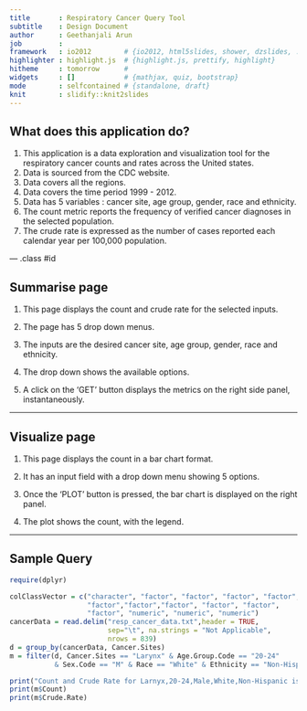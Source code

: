 ```yaml
---
title       : Respiratory Cancer Query Tool
subtitle    : Design Document
author      : Geethanjali Arun
job         : 
framework   : io2012        # {io2012, html5slides, shower, dzslides, ...}
highlighter : highlight.js  # {highlight.js, prettify, highlight}
hitheme     : tomorrow      # 
widgets     : []            # {mathjax, quiz, bootstrap}
mode        : selfcontained # {standalone, draft}
knit        : slidify::knit2slides
---
```


## What does this application do?


1. This application is a data exploration and visualization tool for the respiratory cancer counts and rates across the United states.
2. Data is sourced from the CDC website.
3. Data covers all the regions.
4. Data covers the time period 1999 - 2012.
5. Data has 5 variables : cancer site, age group, gender, race and ethnicity.
6. The count metric reports the frequency of verified cancer diagnoses in the selected population.
7. The crude rate is expressed as the number of cases reported each calendar year per 100,000 population.

--- .class #id 

## Summarise page

1. This page displays the count and crude rate for the selected inputs.

2. The page has 5 drop down menus.

3. The inputs are the desired cancer site, age group, gender, race and ethnicity.

4. The drop down shows the available options.

5. A click on the 'GET' button displays the metrics on the right side panel, instantaneously.

--- 

## Visualize page

1. This page displays the count in a bar chart format.

2. It has an input field with a drop down menu showing 5 options.

3. Once the 'PLOT' button is pressed, the bar chart is displayed on the right panel.

4. The plot shows the count, with the legend. 

---

## Sample Query

```r
require(dplyr)
```

```r

colClassVector = c("character", "factor", "factor", "factor", "factor",
                   "factor","factor","factor", "factor", "factor", 
                   "factor", "numeric", "numeric", "numeric")
cancerData = read.delim("resp_cancer_data.txt",header = TRUE,
                        sep="\t", na.strings = "Not Applicable",
                        nrows = 839)
d = group_by(cancerData, Cancer.Sites) 
m = filter(d, Cancer.Sites == "Larynx" & Age.Group.Code == "20-24" 
           & Sex.Code == "M" & Race == "White" & Ethnicity == "Non-Hispanic")
```
```r
print("Count and Crude Rate for Larnyx,20-24,Male,White,Non-Hispanic is ")
print(m$Count) 
print(m$Crude.Rate)
```

